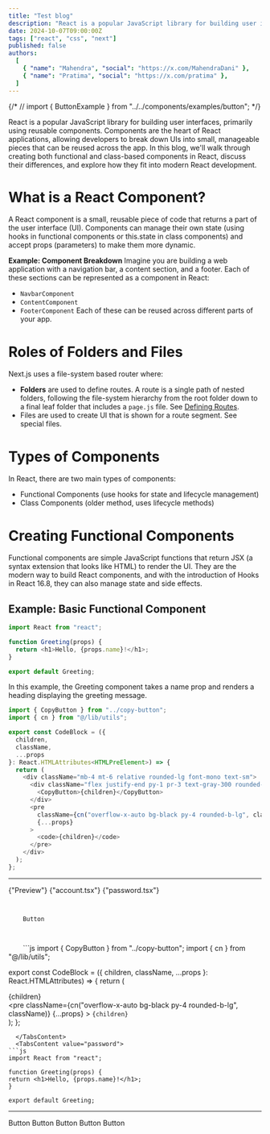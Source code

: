 ```yaml
---
title: "Test blog"
description: "React is a popular JavaScript library for building user interfaces, primarily using reusable components."
date: 2024-10-07T09:00:00Z
tags: ["react", "css", "next"]
published: false
authors:
  [
    { "name": "Mahendra", "social": "https://x.com/MahendraDani" },
    { "name": "Pratima", "social": "https://x.com/pratima" },
  ]
---
```


{/* // import { ButtonExample } from "../../components/examples/button"; */}

React is a popular JavaScript library for building user interfaces, primarily using reusable components. Components are the heart of React applications, allowing developers to break down UIs into small, manageable pieces that can be reused across the app. In this blog, we'll walk through creating both functional and class-based components in React, discuss their differences, and explore how they fit into modern React development.

# What is a React Component?

A React component is a small, reusable piece of code that returns a part of the user interface (UI). Components can manage their own state (using hooks in functional components or this.state in class components) and accept props (parameters) to make them more dynamic.

**Example: Component Breakdown**
Imagine you are building a web application with a navigation bar, a content section, and a footer. Each of these sections can be represented as a component in React:

- `NavbarComponent`
- `ContentComponent`
- `FooterComponent`
  Each of these can be reused across different parts of your app.

# Roles of Folders and Files

Next.js uses a file-system based router where:

- **Folders** are used to define routes. A route is a single path of nested folders, following the file-system hierarchy from the root folder down to a final leaf folder that includes a `page.js` file. See [Defining Routes](https://google.com).
- Files are used to create UI that is shown for a route segment. See special files.

# Types of Components

In React, there are two main types of components:

- Functional Components (use hooks for state and lifecycle management)
- Class Components (older method, uses lifecycle methods)

# Creating Functional Components

Functional components are simple JavaScript functions that return JSX (a syntax extension that looks like HTML) to render the UI. They are the modern way to build React components, and with the introduction of Hooks in React 16.8, they can also manage state and side effects.

## Example: Basic Functional Component

```js
import React from "react";

function Greeting(props) {
  return <h1>Hello, {props.name}!</h1>;
}

export default Greeting;
```

In this example, the Greeting component takes a name prop and renders a heading displaying the greeting message.

```js
import { CopyButton } from "../copy-button";
import { cn } from "@/lib/utils";

export const CodeBlock = ({
  children,
  className,
  ...props
}: React.HTMLAttributes<HTMLPreElement>) => {
  return (
    <div className="mb-4 mt-6 relative rounded-lg font-mono text-sm">
      <div className="flex justify-end py-1 pr-3 text-gray-300 rounded-t-lg border-2 ">
        <CopyButton>{children}</CopyButton>
      </div>
      <pre
        className={cn("overflow-x-auto bg-black py-4 rounded-b-lg", className)}
        {...props}
      >
        <code>{children}</code>
      </pre>
    </div>
  );
};
```

---

<Tabs defaultValue="preview" className="">
  <TabsList>
    <TabsTrigger value="preview">{"Preview"}</TabsTrigger>
    <TabsTrigger value="account">{"account.tsx"}</TabsTrigger>
    <TabsTrigger value="password">{"password.tsx"}</TabsTrigger>
  </TabsList>
  <TabsContent value="preview" className="">
    <code>
    <div className="h-96 bg-black/70 flex justify-center items-center">
      <ButtonExample size={"md"} colour={"red"}>
    Button
  </ButtonExample>
    </div>
    </code>
  </TabsContent>
  <TabsContent value="account">
```js
import { CopyButton } from "../copy-button";
import { cn } from "@/lib/utils";

export const CodeBlock = ({
  children,
  className,
  ...props
}: React.HTMLAttributes<HTMLPreElement>) => {
  return (
    <div className="mb-4 mt-6 relative rounded-lg font-mono text-sm">
      <div className="flex justify-end py-1 pr-3 text-gray-300 rounded-t-lg border-2 ">
        <CopyButton>{children}</CopyButton>
      </div>
      <pre
        className={cn("overflow-x-auto bg-black py-4 rounded-b-lg", className)}
        {...props}
      >
        <code>{children}</code>
      </pre>
    </div>
  );
};
```
  </TabsContent>
  <TabsContent value="password">
```js
import React from "react";

function Greeting(props) {
return <h1>Hello, {props.name}!</h1>;
}

export default Greeting;
```
  </TabsContent>
</Tabs>

---

<div className="flex justify-between items-center flex-wrap">
  <ButtonExample size={"md"} colour={"cyan"}>
    Button
  </ButtonExample>
  <ButtonExample size={"md"} colour={"green"}>
    Button
  </ButtonExample>
  <ButtonExample size={"md"} colour={"purple"}>
    Button
  </ButtonExample>
  <ButtonExample size={"md"} colour={"red"}>
    Button
  </ButtonExample>
  <ButtonExample size={"md"} colour={"yellow"} radius={"lg"}>
    Button
  </ButtonExample>
</div>
